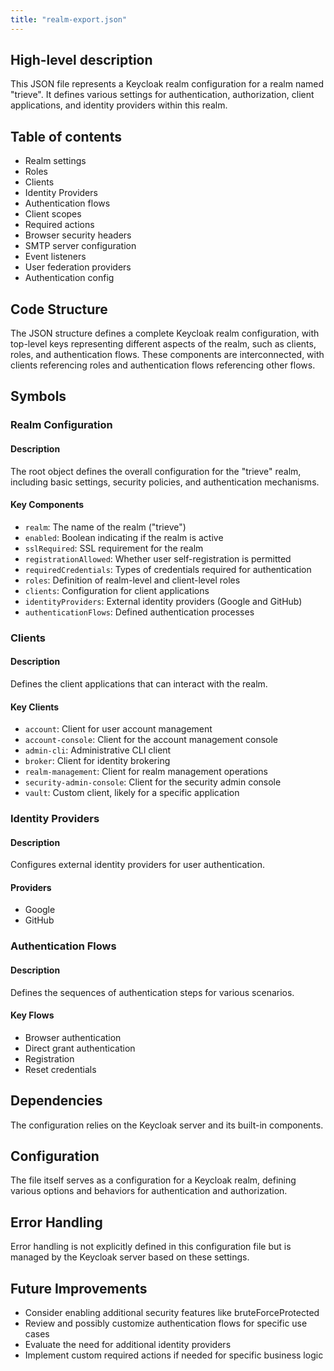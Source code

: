 ```yaml
---
title: "realm-export.json"
---
```


## High-level description
This JSON file represents a Keycloak realm configuration for a realm named "trieve". It defines various settings for authentication, authorization, client applications, and identity providers within this realm.

## Table of contents
- Realm settings
- Roles
- Clients
- Identity Providers
- Authentication flows
- Client scopes
- Required actions
- Browser security headers
- SMTP server configuration
- Event listeners
- User federation providers
- Authentication config

## Code Structure
The JSON structure defines a complete Keycloak realm configuration, with top-level keys representing different aspects of the realm, such as clients, roles, and authentication flows. These components are interconnected, with clients referencing roles and authentication flows referencing other flows.

## Symbols

### Realm Configuration
#### Description
The root object defines the overall configuration for the "trieve" realm, including basic settings, security policies, and authentication mechanisms.

#### Key Components
- `realm`: The name of the realm ("trieve")
- `enabled`: Boolean indicating if the realm is active
- `sslRequired`: SSL requirement for the realm
- `registrationAllowed`: Whether user self-registration is permitted
- `requiredCredentials`: Types of credentials required for authentication
- `roles`: Definition of realm-level and client-level roles
- `clients`: Configuration for client applications
- `identityProviders`: External identity providers (Google and GitHub)
- `authenticationFlows`: Defined authentication processes

### Clients
#### Description
Defines the client applications that can interact with the realm.

#### Key Clients
- `account`: Client for user account management
- `account-console`: Client for the account management console
- `admin-cli`: Administrative CLI client
- `broker`: Client for identity brokering
- `realm-management`: Client for realm management operations
- `security-admin-console`: Client for the security admin console
- `vault`: Custom client, likely for a specific application

### Identity Providers
#### Description
Configures external identity providers for user authentication.

#### Providers
- Google
- GitHub

### Authentication Flows
#### Description
Defines the sequences of authentication steps for various scenarios.

#### Key Flows
- Browser authentication
- Direct grant authentication
- Registration
- Reset credentials

## Dependencies
The configuration relies on the Keycloak server and its built-in components.

## Configuration
The file itself serves as a configuration for a Keycloak realm, defining various options and behaviors for authentication and authorization.

## Error Handling
Error handling is not explicitly defined in this configuration file but is managed by the Keycloak server based on these settings.

## Future Improvements
- Consider enabling additional security features like bruteForceProtected
- Review and possibly customize authentication flows for specific use cases
- Evaluate the need for additional identity providers
- Implement custom required actions if needed for specific business logic